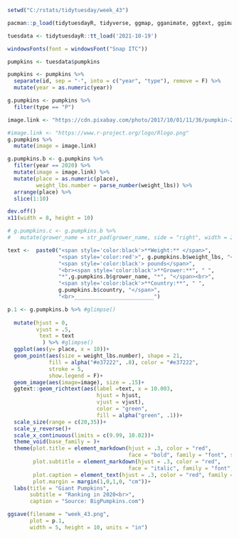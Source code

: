 ```{r}
setwd("C:/rstats/tidytuesday/week_43")

pacman::p_load(tidytuesdayR, tidyverse, ggmap, gganimate, ggtext, ggimage, here)
```


```{r}
tuesdata <- tidytuesdayR::tt_load('2021-10-19')

windowsFonts(font = windowsFont("Snap ITC"))
```

```{r}
pumpkins <- tuesdata$pumpkins
```

```{r}
pumpkins <- pumpkins %>%
  separate(id, sep = "-", into = c("year", "type"), remove = F) %>% 
  mutate(year = as.numeric(year))
```

```{r}
g.pumpkins <- pumpkins %>% 
  filter(type == "P") 

image.link <- "https://cdn.pixabay.com/photo/2017/10/01/11/36/pumpkin-2805140__480.png"

#image.link <- "https://www.r-project.org/logo/Rlogo.png"
g.pumpkins %>% 
  mutate(image = image.link)
```


```{r}
g.pumpkins.b <- g.pumpkins %>% 
  filter(year == 2020) %>% 
  mutate(image = image.link) %>%
  mutate(place = as.numeric(place),
         weight_lbs.number = parse_number(weight_lbs)) %>% 
  arrange(place) %>% 
  slice(1:10) 
```


```{r}
dev.off()
x11(width = 8, height = 10)

# g.pumpkins.c <- g.pumpkins.b %>% 
#   mutate(grower_name = str_pad(grower_name, side = "right", width = 20, pad = " "))

text <-  paste0("<span style='color:black'>**Weight:** </span>", 
                "<span style='color:red'>", g.pumpkins.b$weight_lbs, "</span>", 
                "<span style='color:black'> pounds</span>", 
                "<br><span style='color:black'>**Grower:**", " ", 
                "*",g.pumpkins.b$grower_name, "*", "</span><br>",
                "<span style='color:black'>**Country:**", " ", 
                g.pumpkins.b$country, "</span>",
                "<br>_________________________")

p.1 <- g.pumpkins.b %>% #glimpse()
  
  mutate(hjust = 0,
         vjust = .5,
          text = text
           ) %>% #glimpse()  
  ggplot(aes(y= place, x = 10))+
  geom_point(aes(size = weight_lbs.number), shape = 21, 
             fill = alpha("#e37222", .8), color = "#e37222", 
             stroke = 5,
             show.legend = F)+
  geom_image(aes(image=image), size = .15)+
  ggtext::geom_richtext(aes(label =text, x = 10.003, 
                            hjust = hjust,
                            vjust = vjust), 
                            color = "green", 
                            fill = alpha("green", .1))+
  scale_size(range = c(20,35))+
  scale_y_reverse()+
  scale_x_continuous(limits = c(9.99, 10.02))+ 
  theme_void(base_family = )+
  theme(plot.title = element_markdown(hjust = .3, color = "red", 
                                      face = "bold", family = "font", size = 20),
        plot.subtitle = element_markdown(hjust = .3, color = "red", 
                                      face = "italic", family = "font", size = 15),
        plot.caption = element_text(hjust = .3, color = "red", family = "font"),
        plot.margin = margin(1,0,1,0, "cm"))+
  labs(title = "Giant Pumpkins", 
       subtitle = "Ranking in 2020<br>",
       caption = "Source: BigPumpkins.com")
```


```{r}
ggsave(filename = "week_43.png", 
       plot = p.1,
       width = 5, height = 10, units = "in")
```

